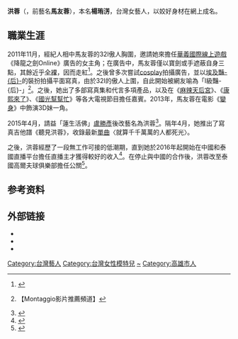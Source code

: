 {{藝人
| 姓名 = 洪蓉<br>โยโย่
| 類型 = 女藝人
| 圖片 = 
| 圖片尺寸 = 
| 圖片簡介 = 
| 本名 = 
| 暱稱 = i級艷后、團長、波帝
| 英文名 = YOYO
| 國籍 = 中華民國
| 籍貫 = 台灣
| 出生日期 = {{birth_date_and_age|1991|1|25}}
| 出生地點 = 台灣[[高雄市|高雄市]]
| 語言 = [[中華民國國語|國語]]、[[台語|台語]]、[[泰語|泰語]]、[[英語|英語]]
| 經紀公司 = 皮達斯娛樂行銷
| 職業 = [[藝人|藝人]]
| 活躍年代 = 2011年至今
| 相關團體 = 
| 代表作 = 《降龍之劍Online》遊戲代言人（2010年）<br />I級艷后馬友蓉寫真書（2012年）<br />遇見馬友蓉寫真書（2014年）<br />《聽見洪蓉》寫真吉他譜（2016年）<br />蓉化你的心寫真書（2020年）
| 官方網站 = [https://www.facebook.com/MaYouRong  Facebook粉絲專頁]
}}
'''洪蓉'''（{{bd|1991年|1月25日}}，前藝名'''馬友蓉'''），本名'''楊珛淓'''，台灣女藝人，以姣好身材在網上成名。

==職業生涯==
2011年11月，經紀人相中馬友蓉的32I傲人胸圍，邀請她來擔任[[華義國際|華義國際]][[線上遊戲|線上遊戲]]《降龍之劍Online》廣告的女主角；在廣告中，馬友蓉僅以寶劍或手遮蔽自身三點，其餘近乎[[全裸|全裸]]，因而走紅<ref>{{Cite web|url=http://www.appledaily.com.tw/appledaily/article/headline/20111118/33824403|author=徐毓莉|language=zh-tw|title=裸女掩I奶 立委促管|publisher=台灣蘋果日報|date=2011-11-18|accessdate=2015-06-21|pages=A4|archive-date=2017-10-25|archive-url=https://web.archive.org/web/20171025213617/http://www.appledaily.com.tw/appledaily/article/headline/20111118/33824403|dead-url=no}}</ref>。之後曾多次嘗試[[cosplay|cosplay]]拍攝廣告，並以[[埃及豔后|埃及豔-{后}-]]的裝扮拍攝平面寫真，由於32I的傲人上圍，自此開始被網友喻為「I級豔-{后}-」<ref>{{cite web |title=i級豔后-洪蓉臉書直播預覽 |url=https://montagg.io/feed/QI1eFEsQS}}【Montaggio影片推薦頻道】</ref>。之後，她出了多部寫真集和代言多項產品，以及在《[[麻辣天后宮|麻辣天后宮]]》、《[[康熙來了|康熙來了]]》、《[[國光幫幫忙|國光幫幫忙]]》等各大電視節目擔任嘉賓。2013年，馬友蓉在電影《[[變身_(電影)|變身]]》中飾演3D妹一角。

2015年4月，請益「蓮生活佛」[[盧勝彥|盧勝彥]]後改藝名為洪蓉<ref>{{cite news|author=木瓜霞|title=馬友蓉改名求好運 Ｉ級豔后就夠了|url=http://ent.appledaily.com.tw/enews/article/entertainment/20150404/36475149|publisher=[[台湾苹果日报|台湾苹果日报]]|date=2015-04-04|accessdate=2015-06-21|archive-date=2016-03-04|archive-url=https://web.archive.org/web/20160304202453/http://ent.appledaily.com.tw/enews/article/entertainment/20150404/36475149/|dead-url=no}}</ref>。隔年4月，她推出了寫真吉他譜《聽見洪蓉》，收錄最新[[單曲|單曲]]〈就算千千萬萬的人都死光〉。

之後，洪蓉經歷了一段無工作可接的低潮期，直到她於2016年起開始在中國和泰國直播平台擔任直播主才獲得較好的收入<ref>{{cite news|url=https://star.ettoday.net/news/777495|title=I級豔后洪蓉直播月入20萬　被限「胸部不准露過1/3」|author=黃子瑋|work=ETtoday星光雲|date=2016-09-18|accessdate=2020-04-29|archive-date=2017-06-05|archive-url=https://web.archive.org/web/20170605151152/http://star.ettoday.net/news/777495|dead-url=no}}</ref>。在停止與中國的合作後，洪蓉改至泰國高爾夫球俱樂部擔任公關<ref name="蘋果(2020-04-04)">{{cite news|url=https://tw.appledaily.com/entertainment/20200404/NYQZDB7BCWCOQ34D5TSZPEDNKM/|title=【獨家】I級豔后泰國財路中斷　操舊業「不賣就封奶」|author=葉文正|work=蘋果新聞網|date=2020-04-04|accessdate=2020-04-29}}</ref>。

==参考资料==
{{reflist}}

== 外部链接 ==
*{{instagram|cutesww0125}}
*{{facebook |MaYouRong|洪蓉}}
*{{Sinaweibo|u/2705045324|title=洪蓉-Yoyo}}

[[Category:台灣藝人|Category:台灣藝人]]
[[Category:台灣女性模特兒|Category:台灣女性模特兒]]
[[Category:楊姓|~]]
[[Category:高雄市人|Category:高雄市人]]